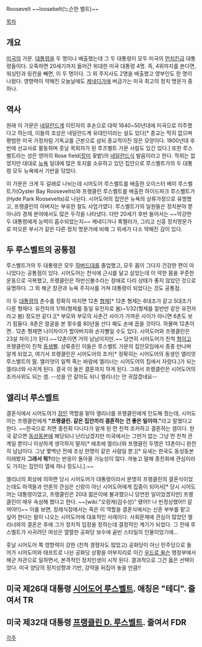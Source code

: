 Roosevelt
~~loosebelt(느슨한 벨트)~~

[[목차]]

== 개요 ==
[[미국]]의 가문. [[대통령]]을 두 명이나 배출했는데 그 두 대통령이 모두 미국의 [[먼치킨]]급 대통령들이다. 오죽하면 20세기까지 들어간 위대한 미국 대통령 4명. 즉, 4위까지를 본다면, 워싱턴과 링컨을 빼면, 이 두 명이다.  그 외 주지사도 2명을 배출했고 영부인도 한 명이 나왔다. 영향력이 약해진 오늘날에도 [[케네디]]가에 버금가는 미국 최고의 정치 명문가 중 하나.

== 역사 ==
원래 이 가문은 [[네덜란드]]계 이민자의 후손으로 대략 1640~50년대에 미국으로 이주했다고 하는데, 이들의 조상은 네덜란드계 유대인이라는 설도 있다[* 종교는 딱히 없으며 평범한 미국 가정처럼 기독교를 근본으로 삼되 종교적이진 않은 모양이다. 1800년대 후반에 선교사로 활동하며 훗날 목회자가 된 루즈벨트 가문 사람도 있긴 있다.] 또한 루스벨트라는 성은 영어의 Rose field([[장미]] 꽃밭)의 [[네덜란드]]식 발음이라고 한다. 작위는 없었지만 대대로 [[뉴욕]] 일대에 많은 토지를 소유하고 있던 집안으로 루스벨트가의 두 대통령 모두 뉴욕에서 기반을 닦았다. 

이 가문은 크게 두 갈래로 나뉘는데 시어도어 루스벨트를 배출한 오이스터 베이 루스벨트가(Oyster Bay Roosevelts)와 프랭클린 루스벨트를 배출한 하이드파크 루스벨트가(Hyde Park Roosevelts)로 나뉜다. 시어도어의 집안은 뉴욕의 상류가정으로 유명했고, 프랭클린의 아버지는 부유한 철도 사업가였다. 루스벨트가의 일원들은 정치분야 뿐 아니라 경제 분야에서도 많은 두각을 나타냈다. 다만 20세기 후반 들어서는 ~~막강한 두 대통령에게 능력이 흡수되었는지~~ 케네디가나 록펠러가, 그리고 신흥 정치명문가로 떠오른 부시가 같은 다른 정치 명문가에 비해 그 위세가 다소 약해진 감이 있다.

== 두 루스벨트의 공통점 ==
루스벨트가의 두 대통령은 모두 [[하버드]]대를 졸업했고, 모두 몸이 그다지 건강한 편이 아니었다는 공통점이 있다. 시어도어는 천식에 근시를 달고 살았는데 이 약한 몸을 꾸준한 운동으로 극복했고, 프랭클린은 하반신불수라는 장애로 다리 상태가 좋지 않았던 것으로 유명하다. 그 외 해군 장관과 뉴욕 주지사를 거쳐 대통령이 되었다는 것도 공통점.

이 두 [[대통령]]의 촌수를 정확히 따지면 12촌 [[형제]][* 12촌 형제는 6대조가 같고 5대조가 다른 형제다. 유전자의 1/16(형제를 동일 유전자로 봄)~1/32(형제를 절반만 같은 유전자라고 봄) 정도만 같다.][* 부모와 부모의 사촌간 사이가 가까운 사이가 아니면 6촌도 보기 힘들다. 8촌은 얼굴을 본 횟수를 80년을 산다 해도 손에 꼽을 것이다. 하물며 12촌이면.. 12촌 형제면 나이차이가 할아버지와 손자뻘일 수도 있다. 시어도어와 프랭클린은 23살 차이.]가 된다.~~12촌이면 거의 남남이지만.~~ 당연히 시어도어가 친척 [[형]]이고 프랭클린이 친척 [[동생]]뻘. 상류층인 이들은 루스벨트 가문의 집안모임에서 종종 만나며 알게 되었고, 여기서 프랭클린은 시어도어의 조카[* 정확히는 시어도어의 동생인 앨리엇 루스벨트의 [[딸]]. 앨리엇이 일찍 죽는 바람에 엘리너는 시어도어의 집에서 자랐다.]가 되는 엘리너와 사귀게 된다. 결국 이 둘은 결혼까지 하게 된다. 그래서 프랭클린은 시어도어의 조카사위도 되는 셈. --성을 안 갈아도 되니 엘리너는 안 귀찮겠네요-- 

== 엘리너 루스벨트 ==
결혼식에서 시어도어가 [[장인]] 역할을 맡아 앨리너를 프랭클린에게 인도해 줬는데, 시어도어는 프랭클린에게 '''"프랭클린. 같은 집안끼리 결혼하는 건 좋은 일이야."'''라고 말했다고 한다. ~~한국으로 치면 종친회 다니다가 알게 된 먼 친척 조카하고 결혼하는 셈이다. 한국 같으면 [[동성동본]]에 해당되니 난리났겠지만 미국에서는 그딴거 없는 그냥 먼 친척 관계일 뿐이니 이상하게 생각하지 말자[* 애초에 엘리너와 프랭클린 두명은 13촌이니 완전히 남남이다. 그냥 몇백년 전에 조상 한명이 같은 사람일 뿐.][* 요새는 한국도 동성동본이래봤자 '''그래서 뭐?'''라는 반응이 돌아올 가능성이 많다. 까놓고 말해 종친회에 관심이라도 가지는 집안이 열에 하나 정도니.].~~ 

앨리너의 회상에 의하면 당시 시어도어가 대통령이라서 분명히 프랭클린의 결혼식이었는데도 하객들과 언론의 관심은 신랑이 아닌 시어도어에게 집중이 되어서[* 당시 시어도어는 대통령이었고, 프랭클린은 20대 젊은이에 불과했으니 당연한 일이었겠지만] 프랭클린이 매우 속상해 했다고 한다. ~~[wiki:"오랑캐(감수성)" 됐어!! 나 빈정상했어!! 갈꺼야!!]~~ 이를 보면, 장례식장에서는 죽은 이 역할을 결혼식에서는 신혼 부부를 맡고 싶어 한다는 말이 나오는 시어도어에 대표적인 사례이다. 사회문제에 관심이 많았던 엘리너와의 결혼은 후에 그가 정치적 입장을 정하는데 결정적인 계기가 되었다. 그 전에 루스벨트가 사귀려던 여성은 열렬한 공화당 보수에 골빈 스타일의 인물이었기에...

훗날 시어도어 쪽 영향력이 강한 (친척 경쟁자도 많았고) 공화당이 아닌 민주당으로 들어가 시어도어와 태프트로 나뉜 공화당 상황을 어부지리로 이긴 [[우드로 윌슨]] 행정부에서 해군 차관으로 일하면서, 본격적인 정치인생이 시작 된다. 결과적으로 그건 옳은 선택이었다. 미국 양당의 정치성향과 기반, 강약을 뒤집어 놓을 만큼!!

== 미국 제26대 대통령 [[시어도어 루스벨트]]. 애칭은 "테디". 줄여서 TR ==
== 미국 제32대 대통령 [[프랭클린 D. 루스벨트]]. 줄여서 FDR ==

[[각주]]

